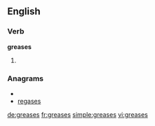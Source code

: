 ==English==

===Verb===
'''greases'''

# {{third-person singular of|[[grease]]}}

===Anagrams===
* {{alphagram|aeegrss}}
* [[regases#English|regases]]

[[de:greases]]
[[fr:greases]]
[[simple:greases]]
[[vi:greases]]
